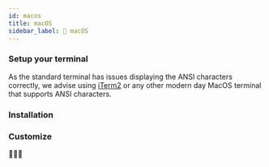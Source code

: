 ```yaml
---
id: macos
title: macOS
sidebar_label: 🍏 macOS
---
```



### Setup your terminal

As the standard terminal has issues displaying the ANSI characters correctly, we advise using
[iTerm2][iterm2] or any other modern day MacOS terminal that supports ANSI characters.

### Installation

<InstallHomebrew />

<Shells />

### Customize

<Customize />

<CustomizeCmd />

🎉🎉🎉

[scoop]: https://scoop.sh/
[wt]: https://github.com/microsoft/terminal
[iterm2]: https://www.iterm2.com/
[powershell]: https://www.powershellgallery.com/packages/oh-my-posh
[configuration]: /docs/config-overview
